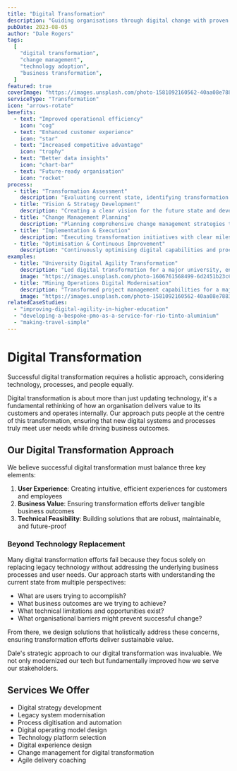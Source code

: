 ```yaml
---
title: "Digital Transformation"
description: "Guiding organisations through digital change with proven methodologies"
pubDate: 2023-08-05
author: "Dale Rogers"
tags:
  [
    "digital transformation",
    "change management",
    "technology adoption",
    "business transformation",
  ]
featured: true
coverImage: "https://images.unsplash.com/photo-1581092160562-40aa08e78837?q=80&w=2070&auto=format&fit=crop"
serviceType: "Transformation"
icon: "arrows-rotate"
benefits:
  - text: "Improved operational efficiency"
    icon: "cog"
  - text: "Enhanced customer experience"
    icon: "star"
  - text: "Increased competitive advantage"
    icon: "trophy"
  - text: "Better data insights"
    icon: "chart-bar"
  - text: "Future-ready organisation"
    icon: "rocket"
process:
  - title: "Transformation Assessment"
    description: "Evaluating current state, identifying transformation opportunities, and understanding organisational readiness for change."
  - title: "Vision & Strategy Development"
    description: "Creating a clear vision for the future state and developing a comprehensive transformation strategy aligned with business objectives."
  - title: "Change Management Planning"
    description: "Planning comprehensive change management strategies to ensure successful adoption of new digital capabilities and processes."
  - title: "Implementation & Execution"
    description: "Executing transformation initiatives with clear milestones, governance, and continuous monitoring of progress and outcomes."
  - title: "Optimisation & Continuous Improvement"
    description: "Continuously optimising digital capabilities and processes based on performance data and evolving business needs."
examples:
  - title: "University Digital Agility Transformation"
    description: "Led digital transformation for a major university, enabling rapid response to COVID-19 and improved student experience."
    image: "https://images.unsplash.com/photo-1606761568499-6d2451b23c66?q=80&w=2070&auto=format&fit=crop"
  - title: "Mining Operations Digital Modernisation"
    description: "Transformed project management capabilities for a major mining company, improving project delivery and operational efficiency."
    image: "https://images.unsplash.com/photo-1581092160562-40aa08e78837?q=80&w=2070&auto=format&fit=crop"
relatedCaseStudies:
  - "improving-digital-agility-in-higher-education"
  - "developing-a-bespoke-pmo-as-a-service-for-rio-tinto-aluminium"
  - "making-travel-simple"
---
```



# Digital Transformation

<UserCallout type="info">
  Successful digital transformation requires a holistic approach, considering
  technology, processes, and people equally.
</UserCallout>

Digital transformation is about more than just updating technology, it's a fundamental rethinking of how an organisation delivers value to its customers and operates internally. Our approach puts people at the centre of this transformation, ensuring that new digital systems and processes truly meet user needs while driving business outcomes.

<Metric
  value="User-Focused"
  label="Transformation driven by user & business needs"
  icon="user"
/>

## Our Digital Transformation Approach

We believe successful digital transformation must balance three key elements:

1. **User Experience**: Creating intuitive, efficient experiences for customers and employees
2. **Business Value**: Ensuring transformation efforts deliver tangible business outcomes
3. **Technical Feasibility**: Building solutions that are robust, maintainable, and future-proof

<Metric
  value="Efficient"
  label="Streamlined processes & reduced costs"
  icon="tag"
/>

### Beyond Technology Replacement

Many digital transformation efforts fail because they focus solely on replacing legacy technology without addressing the underlying business processes and user needs. Our approach starts with understanding the current state from multiple perspectives:

- What are users trying to accomplish?
- What business outcomes are we trying to achieve?
- What technical limitations and opportunities exist?
- What organisational barriers might prevent successful change?

From there, we design solutions that holistically address these concerns, ensuring transformation efforts deliver sustainable value.

<Testimonial author="CIO" role="Government Department">
  Dale's strategic approach to our digital transformation was invaluable. We not
  only modernized our tech but fundamentally improved how we serve our
  stakeholders.
</Testimonial>

## Services We Offer

- Digital strategy development
- Legacy system modernisation
- Process digitisation and automation
- Digital operating model design
- Technology platform selection
- Digital experience design
- Change management for digital transformation
- Agile delivery coaching

